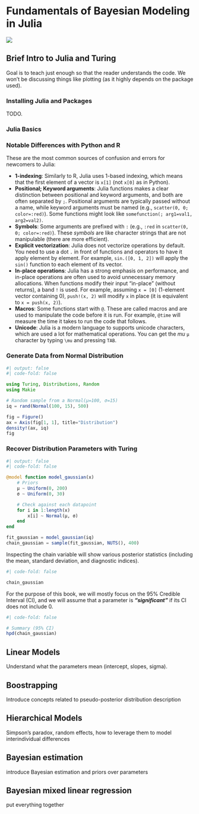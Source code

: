 # Fundamentals of Bayesian Modeling in Julia

![](https://img.shields.io/badge/status-not_started-red)


## Brief Intro to Julia and Turing

Goal is to teach just enough so that the reader understands the code. 
We won't be discussing things like plotting (as it highly depends on the package used).

### Installing Julia and Packages

TODO.


### Julia Basics

::: {.callout-important}

### Notable Differences with Python and R

These are the most common sources of confusion and errors for newcomers to Julia:

- **1-indexing**: Similarly to R, Julia uses 1-based indexing, which means that the first element of a vector is `x[1]` (not `x[0]` as in Python).
- **Positional; Keyword arguments**: Julia functions makes a clear distinction between positional and keyword arguments, and both are often separated by `;`. Positional arguments are typically passed without a name, while keyword arguments must be named (e.g., `scatter(0, 0; color=:red)`). Some functions might look like `somefunction(; arg1=val1, arg2=val2)`.
- **Symbols**: Some arguments are prefixed with `:` (e.g., `:red` in `scatter(0, 0; color=:red)`). These *symbols* are like character strings that are not manipulable (there are more efficient).
- **Explicit vectorization**: Julia does not vectorize operations by default. You need to use a dot `.` in front of functions and operators to have it apply element by element. For example, `sin.([0, 1, 2])` will apply the `sin()` function to each element of its vector.
- **In-place operations**: Julia has a strong emphasis on performance, and in-place operations are often used to avoid unnecessary memory allocations. When functions modify their input "in-place" (without returns), a band `!` is used. For example, assuming `x = [0]` (1-element vector containing 0), `push!(x, 2)` will modify `x` in place (it is equivalent to `x = push(x, 2)`).
- **Macros**: Some functions start with `@`. These are called macros and are used to manipulate the code before it is run. For example, `@time` will measure the time it takes to run the code that follows.
- **Unicode**: Julia is a modern language to supports unicode characters, which are used a lot for mathematical operations. You can get the *mu* `μ` character by typing `\mu` and pressing `TAB`.
:::


### Generate Data from Normal Distribution

```julia
#| output: false
#| code-fold: false

using Turing, Distributions, Random
using Makie

# Random sample from a Normal(μ=100, σ=15)
iq = rand(Normal(100, 15), 500)
```

```julia
fig = Figure()
ax = Axis(fig[1, 1], title="Distribution")
density!(ax, iq)
fig
```

### Recover Distribution Parameters with Turing

```julia
#| output: false
#| code-fold: false

@model function model_gaussian(x)
    # Priors
    μ ~ Uniform(0, 200)
    σ ~ Uniform(0, 30)

    # Check against each datapoint
    for i in 1:length(x)
        x[i] ~ Normal(μ, σ)
    end
end

fit_gaussian = model_gaussian(iq)
chain_gaussian = sample(fit_gaussian, NUTS(), 400)
```

Inspecting the chain variable will show various posterior statistics (including the mean, standard deviation, and diagnostic indices).

```julia
#| code-fold: false

chain_gaussian
```

For the purpose of this book, we will mostly focus on the 95% Credible Interval (CI), and we will assume that a parameter is ***"significant"*** if its CI does not include 0.

```julia
#| code-fold: false

# Summary (95% CI)
hpd(chain_gaussian)
```

## Linear Models

Understand what the parameters mean (intercept, slopes, sigma).

## Boostrapping

Introduce concepts related to pseudo-posterior distribution description

## Hierarchical Models

Simpson's paradox, random effects, how to leverage them to model interindividual differences

## Bayesian estimation

introduce Bayesian estimation and priors over parameters

## Bayesian mixed linear regression

put everything together
